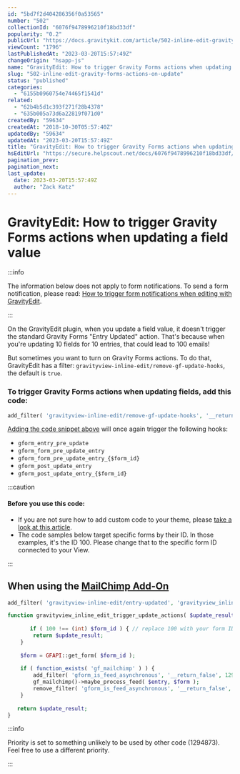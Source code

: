 ```yaml
---
id: "5bd7f2d404286356f0a53565"
number: "502"
collectionId: "6076f9478996210f18bd33df"
popularity: "0.2"
publicUrl: "https://docs.gravitykit.com/article/502-inline-edit-gravity-forms-actions-on-update"
viewCount: "1796"
lastPublishedAt: "2023-03-20T15:57:49Z"
changeOrigin: "hsapp-js"
name: "GravityEdit: How to trigger Gravity Forms actions when updating a field value"
slug: "502-inline-edit-gravity-forms-actions-on-update"
status: "published"
categories: 
  - "6155b0960754e74465f1541d"
related: 
  - "62b4b5d1c393f271f28b4378"
  - "635b005a73d6a22819f071d0"
createdBy: "59634"
createdAt: "2018-10-30T05:57:40Z"
updatedBy: "59634"
updatedAt: "2023-03-20T15:57:49Z"
title: "GravityEdit: How to trigger Gravity Forms actions when updating a field value"
hsEditUrl: "https://secure.helpscout.net/docs/6076f9478996210f18bd33df/article/5bd7f2d404286356f0a53565"
pagination_prev: 
pagination_next: 
last_update:
  date: 2023-03-20T15:57:49Z
  author: "Zack Katz"
---
```


# GravityEdit: How to trigger Gravity Forms actions when updating a field value


:::info

The information below does not apply to form notifications. To send a form notification, please read: [How to trigger form notifications when editing with GravityEdit](https://docs.gravitykit.com/article/848-how-to-trigger-form-notifications-when-editing-with-gravityedit).

:::



On the GravityEdit plugin, when you update a field value, it doesn't trigger the standard Gravity Forms "Entry Updated" action. That's because when you're updating 10 fields for 10 entries, that could lead to 100 emails!

But sometimes you want to turn on Gravity Forms actions. To do that, GravityEdit has a filter: `gravityview-inline-edit/remove-gf-update-hooks`, the default is `true`.

### To trigger Gravity Forms actions when updating fields, add this code:

```php
add_filter( 'gravityview-inline-edit/remove-gf-update-hooks', '__return_false' );
```

[Adding the code snippet above](https://docs.gravitykit.com/article/210-where-to-put-code-samples) will once again trigger the following hooks:

- `gform_entry_pre_update`
- `gform_form_pre_update_entry`
- `gform_form_pre_update_entry_{$form_id}`
- `gform_post_update_entry`
- `gform_post_update_entry_{$form_id}`


:::caution

#### Before you use this code:

- If you are not sure how to add custom code to your theme, please [take a look at this article](https://docs.gravitykit.com/article/210-where-to-put-code-samples).
- The code samples below target specific forms by their ID. In those examples, it's the ID 100. Please change that to the specific form ID connected to your View.

:::

 ## When using the [MailChimp Add-On](https://www.gravityforms.com/add-ons/mailchimp/)

```php
add_filter( 'gravityview-inline-edit/entry-updated', 'gravityview_inline_edit_trigger_update_actions', 10, 5 );

function gravityview_inline_edit_trigger_update_actions( $update_result, $entry = array(), $form_id = 0, $gf_field = null, $original_entry = array() ) { 
	
       if ( 100 !== (int) $form_id ) { // replace 100 with your form ID
		return $update_result;
	}
	
	$form = GFAPI::get_form( $form_id );
	
	if ( function_exists( 'gf_mailchimp' ) ) {
		add_filter( 'gform_is_feed_asynchronous', '__return_false', 1294873 );
		gf_mailchimp()->maybe_process_feed( $entry, $form );
		remove_filter( 'gform_is_feed_asynchronous', '__return_false', 1294873 );
	}		
		
   return $update_result;
}
```


:::info

Priority is set to something unlikely to be used by other code (1294873). Feel free to use a different priority.

:::

 